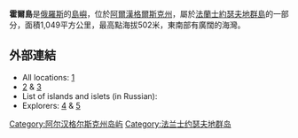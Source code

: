{{Infobox islands
| name             = 霍爾島
| local name       = {{lang-ru|Остров Галля}}
| native name      =  
| image name       =  Kap tegethoff gross.jpg|thumb
| image caption    = 
| image size       =
| locator map      = Kara sea ZFJHA.PNG|thumb
| map caption      = 霍爾島位置
| locator map size =  
| nickname         = 
| location         = 
| coordinates      = {{coord|80|05|N|58|01|E|}}
| archipelago      = [[法蘭士約瑟夫地群島|法蘭士約瑟夫地群島]]
| total islands    = 
| major islands    = 
| area_km2         = 1049
| length_km        = 
| width_km         = 
| highest mount    = 
| elevation_m      = 502
| population       = 
| population as of = 
| density_km2      = 
| ethnic groups    = 
| country          = {{RUS}}
| additional info  = 
}}

'''霍爾島'''是[[俄羅斯|俄羅斯]]的[[島嶼|島嶼]]，位於[[阿爾漢格爾斯克州|阿爾漢格爾斯克州]]，屬於[[法蘭士約瑟夫地群島|法蘭士約瑟夫地群島]]的一部分，面積1,049平方公里，最高點海拔502米，東南部有廣闊的海灣。

==外部連結==
*All locations: [http://worldmaps.web.infoseek.co.jp/russia_guide.htm] {{Wayback|url=http://worldmaps.web.infoseek.co.jp/russia_guide.htm |date=20080109202105 }}
*[https://archive.is/20071026183049/http://www.geosite.com.ru/pageid-335-1.html] & [https://web.archive.org/web/20080215224824/http://www.geo.ru/journalarticle/item/id/152/]
*List of islands and islets (in Russian): {{link-ru|Список островов России|Список островов России}}
*Explorers: [http://www.bartleby.com/227/0735.html] & [http://www.glenbow.org/collections/search/findingAids/archhtm/franklin.cfm] {{Wayback|url=http://www.glenbow.org/collections/search/findingAids/archhtm/franklin.cfm |date=20071015150821 }}

[[Category:阿尔汉格尔斯克州岛屿|Category:阿尔汉格尔斯克州岛屿]]
[[Category:法兰士约瑟夫地群岛|Category:法兰士约瑟夫地群岛]]
{{Russia-geo-stub}}